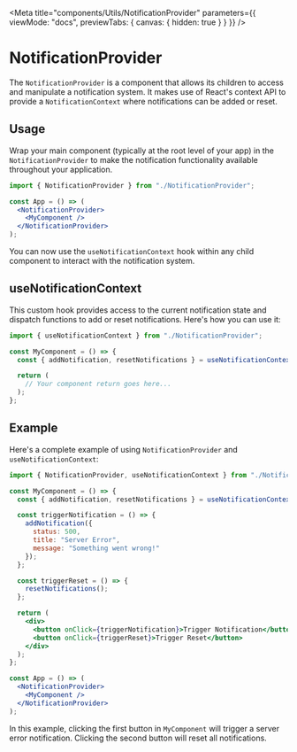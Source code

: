 
<Meta
  title="components/Utils/NotificationProvider"
  parameters={{
    viewMode: "docs",
    previewTabs: {
      canvas: { hidden: true }
    }
  }}
/>

# NotificationProvider

The `NotificationProvider` is a component that allows its children to access and manipulate a notification system. It makes use of React's context API to provide a `NotificationContext` where notifications can be added or reset.

## Usage

Wrap your main component (typically at the root level of your app) in the `NotificationProvider` to make the notification functionality available throughout your application.

```jsx
import { NotificationProvider } from "./NotificationProvider";

const App = () => (
  <NotificationProvider>
    <MyComponent />
  </NotificationProvider>
);
```

You can now use the `useNotificationContext` hook within any child component to interact with the notification system.

## useNotificationContext

This custom hook provides access to the current notification state and dispatch functions to add or reset notifications. Here's how you can use it:

```jsx
import { useNotificationContext } from "./NotificationProvider";

const MyComponent = () => {
  const { addNotification, resetNotifications } = useNotificationContext();

  return (
    // Your component return goes here...
  );
};
```

## Example

Here's a complete example of using `NotificationProvider` and `useNotificationContext`:

```jsx
import { NotificationProvider, useNotificationContext } from "./NotificationProvider";

const MyComponent = () => {
  const { addNotification, resetNotifications } = useNotificationContext();

  const triggerNotification = () => {
    addNotification({
      status: 500,
      title: "Server Error",
      message: "Something went wrong!"
    });
  };

  const triggerReset = () => {
    resetNotifications();
  };

  return (
    <div>
      <button onClick={triggerNotification}>Trigger Notification</button>
      <button onClick={triggerReset}>Trigger Reset</button>
    </div>
  );
};

const App = () => (
  <NotificationProvider>
    <MyComponent />
  </NotificationProvider>
);
```

In this example, clicking the first button in `MyComponent` will trigger a server error notification. Clicking the second button will reset all notifications.
